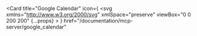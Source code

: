 <Card
  title="Google Calendar"
  icon={
    <svg
      xmlns="http://www.w3.org/2000/svg"
      xmlSpace="preserve"
      viewBox="0 0 200 200"
      {...props}
    >
      <path
        fill="#FFF"
        d="m152.632 47.368-47.368-5.263-57.895 5.263L42.105 100l5.263 52.632L100 159.211l52.632-6.579 5.263-53.947-5.263-51.317z"
      />
      <path
        fill="#1A73E8"
        d="M68.961 129.026c-3.934-2.658-6.658-6.539-8.145-11.671l9.132-3.763c.829 3.158 2.276 5.605 4.342 7.342 2.053 1.737 4.553 2.592 7.474 2.592 2.987 0 5.553-.908 7.697-2.724s3.224-4.132 3.224-6.934c0-2.868-1.132-5.211-3.395-7.026s-5.105-2.724-8.5-2.724h-5.276v-9.039h4.736c2.921 0 5.382-.789 7.382-2.368 2-1.579 3-3.737 3-6.487 0-2.447-.895-4.395-2.684-5.855s-4.053-2.197-6.803-2.197c-2.684 0-4.816.711-6.395 2.145s-2.724 3.197-3.447 5.276l-9.039-3.763c1.197-3.395 3.395-6.395 6.618-8.987 3.224-2.592 7.342-3.895 12.342-3.895 3.697 0 7.026.711 9.974 2.145 2.947 1.434 5.263 3.421 6.934 5.947 1.671 2.539 2.5 5.382 2.5 8.539 0 3.224-.776 5.947-2.329 8.184-1.553 2.237-3.461 3.947-5.724 5.145v.539a17.379 17.379 0 0 1 7.342 5.724c1.908 2.566 2.868 5.632 2.868 9.211s-.908 6.776-2.724 9.579c-1.816 2.803-4.329 5.013-7.513 6.618-3.197 1.605-6.789 2.421-10.776 2.421-4.618.013-8.881-1.316-12.815-3.974zM125 83.711l-9.974 7.25-5.013-7.605L128 70.382h6.895v61.197H125V83.711z"
      />
      <path
        fill="#EA4335"
        d="M152.632 200 200 152.632l-23.684-10.526-23.684 10.526-10.526 23.684L152.632 200z"
      />
      <path
        fill="#34A853"
        d="M36.842 176.316 47.368 200h105.263v-47.368H47.368l-10.526 23.684z"
      />
      <path
        fill="#4285F4"
        d="M15.789 0C7.066 0 0 7.066 0 15.789v136.842l23.684 10.526 23.684-10.526V47.368h105.263l10.526-23.684L152.632 0H15.789z"
      />
      <path
        fill="#188038"
        d="M0 152.632v31.579C0 192.935 7.066 200 15.789 200h31.579v-47.368H0z"
      />
      <path
        fill="#FBBC04"
        d="M152.632 47.368v105.263H200V47.368l-23.684-10.526-23.684 10.526z"
      />
      <path
        fill="#1967D2"
        d="M200 47.368V15.789C200 7.065 192.934 0 184.211 0h-31.579v47.368H200z"
      />
    </svg>
  }
  href="/documentation/mcp-server/google_calendar"
></Card> 